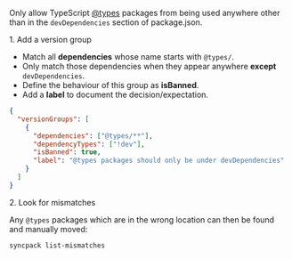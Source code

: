 

Only allow TypeScript [@types]({href['@types']}) packages from being used anywhere other than in the `devDependencies` section of package.json.

<Hx level={props.level}>1. Add a version group</Hx>

- Match all **dependencies** whose name starts with `@types/`.
- Only match those dependencies when they appear anywhere **except** `devDependencies`.
- Define the behaviour of this group as **isBanned**.
- Add a **label** to document the decision/expectation.

```json title=".syncpackrc"
{
  "versionGroups": [
    {
      "dependencies": ["@types/**"],
      "dependencyTypes": ["!dev"],
      "isBanned": true,
      "label": "@types packages should only be under devDependencies"
    }
  ]
}
```

<Hx level={props.level}>2. Look for mismatches</Hx>

Any `@types` packages which are in the wrong location can then be found and manually moved:

```bash
syncpack list-mismatches
```
